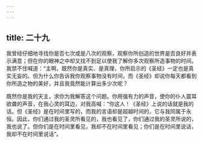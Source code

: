 ```yaml
---
---
---
```

title: 二十九
---

我曾经仔细地寻找你是否七次或是八次的观察，观察你所创造的世界是否良好并表示满意；但在你的眼神之中却又找不到足以使我了解你多次观察所造事物的时间。我禁不住喊道：“主啊，既然你是真实、是真理，你所启示的《圣经》一定也是真实无妄的。但为什么你告诉我你观察事物没有时间，而《圣经》却说你每天都看到你所造之物的美好，并且我竟然能计算出多少次呢？

既然你是我的天主，求你为我解答这个问题。你用强有力的声音，使你的仆人震耳欲聋的声音，在我心灵的耳边，对我高喊：“你这人！《圣经》上说的话就是我的话。但《圣经》是在时间里写的，而我的言语却是超越时间的，它与我同属于永恒。因此，你们通过我的圣灵所看见的，我也看见了，你们通过我的圣灵所说的，我也说了。但你们是在时间里看见，我却不在时间里看见；你们是在时间里说话，我却不在时间里说话”。